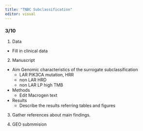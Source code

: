 ```yaml
---
title: "TNBC Subclassification"
editor: visual
---
```


### 3/10

1. Data
  + Fill in clinical data
  
2. Manuscript
  + Aim Genomic characteristics of the surrogate subclassification
    * LAR PIK3CA mutation, HRR
    * non LAR HRD
    * non LAR LP high TMB
  + Methods
    * Edit Macrogen text
  + Results
    * Describe the results referring tables and figures

3. Gather references about main findings.

4. GEO submmision